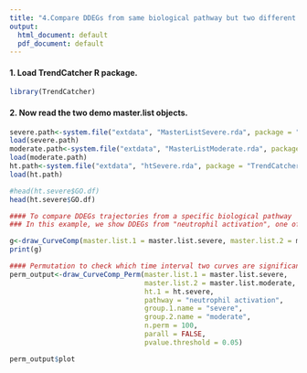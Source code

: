 ```yaml
---
title: "4.Compare DDEGs from same biological pathway but two different groups"
output:
  html_document: default
  pdf_document: default
---
```


#### 1. Load TrendCatcher R package.

```r
library(TrendCatcher)
```

#### 2. Now read the two demo master.list objects.

```r
severe.path<-system.file("extdata", "MasterListSevere.rda", package = "TrendCatcher")
load(severe.path)
moderate.path<-system.file("extdata", "MasterListModerate.rda", package = "TrendCatcher")
load(moderate.path)
ht.path<-system.file("extdata", "htSevere.rda", package = "TrendCatcher")
load(ht.path)
```

```r
#head(ht.severe$GO.df)
head(ht.severe$GO.df)
```

```r
#### To compare DDEGs trajectories from a specific biological pathway
### In this example, we show DDEGs from "neutrophil activation", one of the top enriched timeheatmap biological pathway from severe group

g<-draw_CurveComp(master.list.1 = master.list.severe, master.list.2 = master.list.moderate, ht.1 = ht.severe, pathway = "neutrophil activation",group.1.name = "severe", group.2.name = "moderate")
print(g)

```

```r
#### Permutation to check which time interval two curves are significantly seperated
perm_output<-draw_CurveComp_Perm(master.list.1 = master.list.severe, 
                                 master.list.2 = master.list.moderate, 
                                 ht.1 = ht.severe, 
                                 pathway = "neutrophil activation", 
                                 group.1.name = "severe", 
                                 group.2.name = "moderate", 
                                 n.perm = 100, 
                                 parall = FALSE, 
                                 pvalue.threshold = 0.05)
```

```r
perm_output$plot
```





















